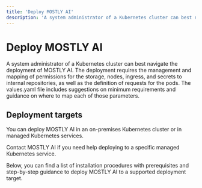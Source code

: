```yaml
---
title: 'Deploy MOSTLY AI'
description: 'A system administrator of a Kubernetes cluster can best navigate the deployment of MOSTLY AI. The deployment requires the management and mapping of permissions for the storage, nodes, ingress, and secrets to internal repositories, as well as the definition of limits and requests for the pods.'
---
```



# Deploy MOSTLY AI

A system administrator of a Kubernetes cluster can best navigate the deployment of MOSTLY AI. The deployment requires the management and mapping of permissions for the storage, nodes, ingress, and secrets to internal repositories, as well as the definition of requests for the pods. The values.yaml file includes suggestions on minimum requirements and guidance on where to map each of those parameters.

## Deployment targets

You can deploy MOSTLY AI in an on-premises Kubernetes cluster or in managed Kubernetes services.

<Callout type="info">Contact MOSTLY AI if you need help deploying to a specific managed Kubernetes service.</Callout>

Below, you can find a list of installation procedures with prerequisites and step-by-step guidance to deploy MOSTLY AI to a supported deployment target.

<Cards num={2}>
  <Cards.Card icon={OpenShiftIcon()} title="Deploy to an OpenShift cluster" href="deploy/openshift" />
  <Cards.Card icon={AmazonEKSIcon()} title="Deploy to an AWS EKS cluster" href="deploy/aws-eks" />
  <Cards.Card icon={GKEIcon()} title="Deploy to a Google GKE cluster" href="deploy/gke" />
  <Cards.Card icon={AKSIcon()} title="Deploy to an Azure AKS cluster" href="deploy/azure-aks" />
  <Cards.Card icon={MinikubeIcon()} title="Deploy to a minikube cluster" href="deploy/minikube" />
</Cards>
